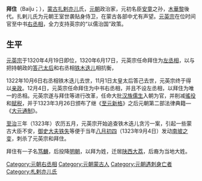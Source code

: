 '''拜住'''（Baiǰu；{{bd|1298年||1323年|9月4日}}），[[蒙古|蒙古]][[札剌亦兒|扎剌亦儿]]氏，[[元朝|元朝]]政治家，元初名臣[[安童_(至元年間)|安童]]之孙，[[木華黎|木華黎]]後代。扎剌儿氏为元朝王室世袭贴身侍卫，在蒙古各部中尤有声望。[[元英宗|元英宗]]在位时间官至中书[[右丞相|右丞相]]，全力支持英宗的“以儒治国”政策。

== 生平 ==

[[元英宗|元英宗]]于1320年4月19日即位，1320年6月17日，元英宗任命拜住为[[左丞相|左丞相]]，以与把持朝政的[[答己|答己]][[太后|太后]]和右丞相[[铁木迭儿|铁木迭儿]]相抗衡，

1322年10月6日右丞相铁木迭儿去世，11月1日太皇太后答己去世，元英宗终于得以[[亲政|亲政]]。12月4日，元英宗任命拜住为中书右丞相，并且不设左丞相，以拜住为唯一的丞相。元英宗遂与拜住等进行改革，任命大批[[汉族|汉族]][[儒生|儒生]]入朝为官，并削减[[徭役|徭役]]和[[赋税|赋税]]，并于1323年3月26日颁布了继《[[至元新格|至元新格]]》之后元朝第二部法律典籍—《[[大元通制|大元通制]]》。

[[至治_(元朝)|至治]]三年（1323年）农历五月，元英宗开始追查铁木迭儿贪污一案，引起一些蒙古大臣不安，[[御史大夫|御史大夫]][[铁失|铁失]]等便于当年[[八月初四|八月初四]]（1323年9月4日）发动[[南坡之变|南坡之变]]，刺杀了元英宗和拜住。

拜住有一子名[[拜笃麟|笃麟]]，后投降[[明朝|明朝]]，以拜为姓，迁居[[陕西|陕西]][[大荔|大荔]]，后裔为当地大姓。

{{DEFAULTSORT:B拜住}}
[[Category:元朝右丞相|Category:元朝右丞相]]
[[Category:元朝蒙古人|Category:元朝蒙古人]]
[[Category:元朝遇刺身亡者|Category:元朝遇刺身亡者]]
[[Category:札剌亦儿氏|Category:札剌亦儿氏]]